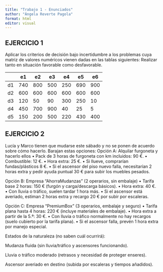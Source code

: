 ```yaml
---
title: "Trabajo 1 - Enunciados"
author: "Ángela Reverte Pagola"
format: html
editor: visual
---
```


## EJERCICIO 1

Aplicar los criterios de decisión bajo incertidumbre a los problemas cuya matriz de valores numéricos vienen dadas en las tablas siguientes: Realizar tanto en situación favorable como desfavorable.

|     | e1  | e2  | e3  | e4  | e5  | e6  |
|-----|-----|-----|-----|-----|-----|-----|
| d1  | 740 | 800 | 500 | 250 | 690 | 900 |
| d2  | 600 | 600 | 600 | 600 | 600 | 600 |
| d3  | 120 | 50  | 90  | 300 | 250 | 10  |
| d4  | 450 | 700 | 900 | 40  | 25  | 5   |
| d5  | 150 | 200 | 500 | 220 | 430 | 400 |



## EJERCICIO 2


Lucía y Marco tienen que mudarse este sábado y no se ponen de acuerdo sobre cómo hacerlo. Barajan estas opciones:
Opción A: Alquilar furgoneta y hacerlo ellos
• Pack de 3 horas de furgoneta con km incluidos: 90 €.
• Combustible: 12 €.
• Hora extra: 25 €.
• Si llueve, comprarían fundas/plásticos 8 €.
• Si el ascensor del piso nuevo falla, necesitarían 2 horas extra y pedir ayuda puntual 30 € para subir los muebles pesados.

Opción B: Empresa “AhorraMudanzas” (2 operarios, sin embalaje)
• Tarifa base 2 horas: 150 € (furgón y carga/descarga básicos).
• Hora extra: 40 €.
• Con lluvia o tráfico, suelen tardar 1 hora más.
• Si el ascensor está averiado, estiman 2 horas extra y recargo 20 € por subir por escaleras.

Opción C: Empresa “PremiumBox” (3 operarios, embalaje y seguro)
• Tarifa plana hasta 4 horas: 220 € (incluye materiales de embalaje).
• Hora extra a partir de la 5.ª: 30 €.
• Con lluvia o tráfico normalmente no hay recargos (suelo cubierto por la tarifa plana).
• Si el ascensor falla, prevén 1 hora extra por manejo especial.

Estados de la naturaleza (no saben cuál ocurrirá):

Mudanza fluida (sin lluvia/tráfico y ascensores funcionando).

Lluvia o tráfico moderado (retrasos y necesidad de proteger enseres).

Ascensor averiado en destino (subida por escaleras y tiempos añadidos).














